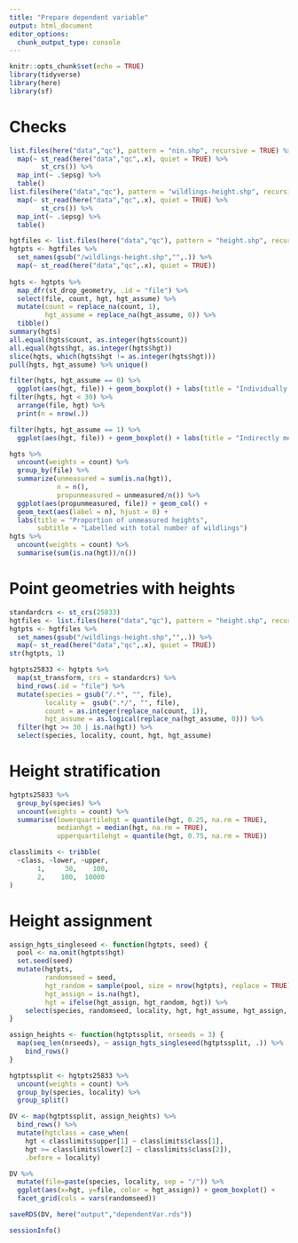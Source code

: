 ```yaml
---
title: "Prepare dependent variable"
output: html_document
editor_options: 
  chunk_output_type: console
---
```


```r
knitr::opts_chunk$set(echo = TRUE)
library(tidyverse)
library(here)
library(sf)
```

# Checks

```r
list.files(here("data","qc"), pattern = "nin.shp", recursive = TRUE) %>% 
  map(~ st_read(here("data","qc",.x), quiet = TRUE) %>% 
        st_crs()) %>% 
  map_int(~ .$epsg) %>% 
  table()
list.files(here("data","qc"), pattern = "wildlings-height.shp", recursive = TRUE) %>% 
  map(~ st_read(here("data","qc",.x), quiet = TRUE) %>% 
        st_crs()) %>% 
  map_int(~ .$epsg) %>% 
  table()
```

```r
hgtfiles <- list.files(here("data","qc"), pattern = "height.shp", recursive = TRUE)
hgtpts <- hgtfiles %>% 
  set_names(gsub("/wildlings-height.shp","",.)) %>% 
  map(~ st_read(here("data","qc",.x), quiet = TRUE))
        
hgts <- hgtpts %>% 
  map_dfr(st_drop_geometry, .id = "file") %>% 
  select(file, count, hgt, hgt_assume) %>% 
  mutate(count = replace_na(count, 1),
         hgt_assume = replace_na(hgt_assume, 0)) %>% 
  tibble()
summary(hgts)
all.equal(hgts$count, as.integer(hgts$count))
all.equal(hgts$hgt, as.integer(hgts$hgt))
slice(hgts, which(hgts$hgt != as.integer(hgts$hgt)))
pull(hgts, hgt_assume) %>% unique()

filter(hgts, hgt_assume == 0) %>% 
  ggplot(aes(hgt, file)) + geom_boxplot() + labs(title = "Individually measured heights")
filter(hgts, hgt < 30) %>% 
  arrange(file, hgt) %>% 
  print(n = nrow(.))

filter(hgts, hgt_assume == 1) %>% 
  ggplot(aes(hgt, file)) + geom_boxplot() + labs(title = "Indirectly measured heights")

hgts %>% 
  uncount(weights = count) %>% 
  group_by(file) %>% 
  summarize(unmeasured = sum(is.na(hgt)),
            n = n(),
            propunmeasured = unmeasured/n()) %>% 
  ggplot(aes(propunmeasured, file)) + geom_col() + 
  geom_text(aes(label = n), hjust = 0) +
  labs(title = "Proportion of unmeasured heights",
       subtitle = "Labelled with total number of wildlings")
hgts %>% 
  uncount(weights = count) %>% 
  summarise(sum(is.na(hgt))/n())
```

# Point geometries with heights

```r
standardcrs <- st_crs(25833) 
hgtfiles <- list.files(here("data","qc"), pattern = "height.shp", recursive = TRUE)
hgtpts <- hgtfiles %>% 
  set_names(gsub("/wildlings-height.shp","",.)) %>% 
  map(~ st_read(here("data","qc",.x), quiet = TRUE))
str(hgtpts, 1)

hgtpts25833 <- hgtpts %>% 
  map(st_transform, crs = standardcrs) %>% 
  bind_rows(.id = "file") %>% 
  mutate(species = gsub("/.*", "", file),
         locality =  gsub(".*/", "", file),
         count = as.integer(replace_na(count, 1)),
         hgt_assume = as.logical(replace_na(hgt_assume, 0))) %>% 
  filter(hgt >= 30 | is.na(hgt)) %>% 
  select(species, locality, count, hgt, hgt_assume)
```

# Height stratification

```r
hgtpts25833 %>% 
  group_by(species) %>% 
  uncount(weights = count) %>% 
  summarise(lowerquartilehgt = quantile(hgt, 0.25, na.rm = TRUE),
            medianhgt = median(hgt, na.rm = TRUE),
            upperquartilehgt = quantile(hgt, 0.75, na.rm = TRUE))

classlimits <- tribble(
  ~class, ~lower, ~upper,
       1,     30,    100,
       2,    100,  10000
)
```

# Height assignment

```r
assign_hgts_singleseed <- function(hgtpts, seed) {
  pool <- na.omit(hgtpts$hgt)
  set.seed(seed)
  mutate(hgtpts,
         randomseed = seed,
         hgt_random = sample(pool, size = nrow(hgtpts), replace = TRUE),
         hgt_assign = is.na(hgt),
         hgt = ifelse(hgt_assign, hgt_random, hgt)) %>% 
    select(species, randomseed, locality, hgt, hgt_assume, hgt_assign, geometry)
}

assign_heights <- function(hgtptssplit, nrseeds = 3) {
  map(seq_len(nrseeds), ~ assign_hgts_singleseed(hgtptssplit, .)) %>% 
    bind_rows()
}

hgtptssplit <- hgtpts25833 %>% 
  uncount(weights = count) %>%
  group_by(species, locality) %>% 
  group_split()

DV <- map(hgtptssplit, assign_heights) %>% 
  bind_rows() %>% 
  mutate(hgtclass = case_when(
    hgt < classlimits$upper[1] ~ classlimits$class[1],
    hgt >= classlimits$lower[2] ~ classlimits$class[2]),
    .before = locality)

DV %>%
  mutate(file=paste(species, locality, sep = "/")) %>%
  ggplot(aes(x=hgt, y=file, color = hgt_assign)) + geom_boxplot() +
  facet_grid(cols = vars(randomseed))
```

```r
saveRDS(DV, here("output","dependentVar.rds"))
```

```r
sessionInfo()
```